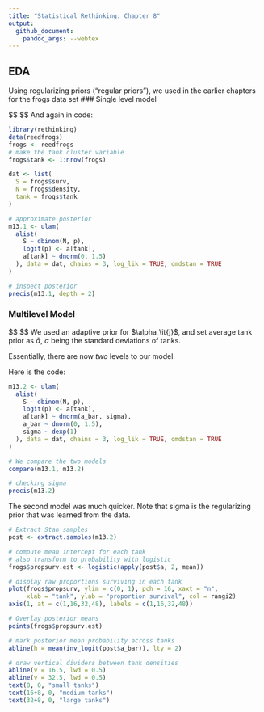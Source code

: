 ```yaml
---
title: "Statistical Rethinking: Chapter 8"
output: 
  github_document:
    pandoc_args: --webtex
---
```


## EDA

Using regularizing priors ("regular priors"), we used in the earlier chapters 
for the frogs data set
### Single level model

$$
\begin{align*}

S_i &\sim \text {Binomial}({\it N_i}, {\it p_i})
\\
\text {logit}({\it p_i}) &= \alpha_{{\small \text{TANK}[i]}} 
\\
{\it \alpha_j} &\sim \text {Normal}(0, 1.5) \quad \text { for } {\it j} = (1, 48)

\end{align*}
$$
And again in code:
```r
library(rethinking)
data(reedfrogs)
frogs <- reedfrogs
# make the tank cluster variable
frogs$tank <- 1:nrow(frogs)

dat <- list(
  S = frogs$surv,
  N = frogs$density,
  tank = frogs$tank
)

# approximate posterior
m13.1 <- ulam(
  alist(
    S ~ dbinom(N, p),
    logit(p) <- a[tank],
    a[tank] ~ dnorm(0, 1.5)
  ), data = dat, chains = 3, log_lik = TRUE, cmdstan = TRUE
)

# inspect posterior
precis(m13.1, depth = 2)
```
 
### Multilevel Model

$$
\begin{align*}

S_i &\sim \text {Binomial}({\it N_i}, {\it p_i})
\\
\text {logit}({\it p_i}) &= \alpha_{{\small \text{TANK}[i]}} 
\\
{\it \alpha_j} &\sim \text {Normal}(\color{blue}{\bar{\alpha}}, \color{blue}{\sigma}) 
\\
\color{blue}{\bar{\alpha}} &\color{blue}{\sim} \color{blue}{\text{Normal}(0, 1.5)}
\\
\color{blue}{\sigma} &\color{blue}{\sim} \color{blue}{\text{Exponential}(1)}
\end{align*}
$$
We used an adaptive prior for $\alpha_\it{j}$, and set average tank prior as $\bar{\alpha}$, $\sigma$ being the standard deviations of tanks.

Essentially, there are now *two* levels to our model.

Here is the code:
```r
m13.2 <- ulam(
  alist(
    S ~ dbinom(N, p),
    logit(p) <- a[tank],
    a[tank] ~ dnorm(a_bar, sigma),
    a_bar ~ dnorm(0, 1.5),
    sigma ~ dexp(1)
  ), data = dat, chains = 3, log_lik = TRUE, cmdstan = TRUE
)

# We compare the two models
compare(m13.1, m13.2)

# checking sigma
precis(m13.2)
```
The second model was much quicker. Note that sigma is the regularizing prior that was learned from the data.

```r
# Extract Stan samples
post <- extract.samples(m13.2)

# compute mean intercept for each tank
# also transform to probability with logistic
frogs$propsurv.est <- logistic(apply(post$a, 2, mean))

# display raw proportions surviving in each tank
plot(frogs$propsurv, ylim = c(0, 1), pch = 16, xaxt = "n",
     xlab = "tank", ylab = "proportion survival", col = rangi2)
axis(1, at = c(1,16,32,48), labels = c(1,16,32,48))

# Overlay posterior means
points(frogs$propsurv.est)

# mark posterior mean probability across tanks
abline(h = mean(inv_logit(post$a_bar)), lty = 2)

# draw vertical dividers between tank densities
abline(v = 16.5, lwd = 0.5)
abline(v = 32.5, lwd = 0.5)
text(8, 0, "small tanks")
text(16+8, 0, "medium tanks")
text(32+8, 0, "large tanks")
```

